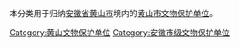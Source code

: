 本分类用于归纳[[安徽省|安徽省]][[黄山市|黄山市]]境内的[[黄山市文物保护单位|黄山市文物保护单位]]。

[[Category:黄山文物保护单位|Category:黄山文物保护单位]]
[[Category:安徽市级文物保护单位|Category:安徽市级文物保护单位]]